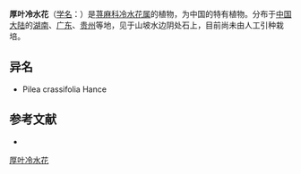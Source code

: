 {{Speciesbox
| name = 厚叶冷水花
| status = 
| status_system = 
| image =
| genus = Pilea
| species = sinocrassifolia
| authority = C. J. Chen
}}

'''厚叶冷水花'''（[[学名|学名]]：{{lang|la|''Pilea sinocrassifolia''}}）是[[荨麻科|荨麻科]][[冷水花属|冷水花属]]的植物，为中国的特有植物。分布于[[中国大陆|中国大陆]]的[[湖南|湖南]]、[[广东|广东]]、[[贵州|贵州]]等地，见于山坡水边阴处石上，目前尚未由人工引种栽培。

== 异名 ==
* Pilea crassifolia Hance

== 参考文献 ==
<div class="references-small">
* {{cite web| url =http://www.bioinfo.cn/db05/KmzwSpecies.php?action=view&id=23422| title =厚叶冷水花| work =《中国高等植物数据库全库》| publisher =中国科学院微生物研究所| author =昆明植物研究所| accessdate =2009-02-25| deadurl =yes| archiveurl =https://web.archive.org/web/20160305080031/http://www.bioinfo.cn/db05/KmzwSpecies.php?action=view&id=23422| archivedate =2016-03-05}}
</div>
{{Taxonbar|from=Q10910917}}

[[Category:冷水花属|厚叶冷水花]]


{{植物小作品}}